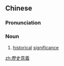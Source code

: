 {{also|历史意义}}
==Chinese==
{{zh-forms|s=历史意义|type=22}}

===Pronunciation===
{{zh-pron
|m=lìshǐ yìyì
|c=lik6 si2 ji3 ji6
|cat=n
}}

===Noun===
{{zh-noun}}

# [[historical]] [[significance]]

[[zh:歷史意義]]